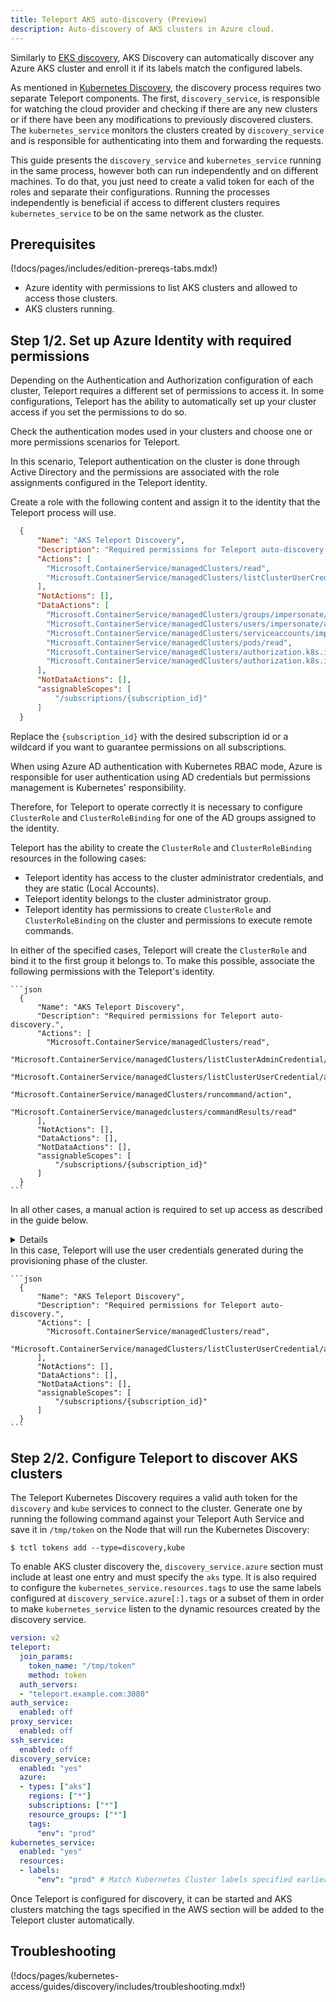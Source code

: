 ```yaml
---
title: Teleport AKS auto-discovery (Preview)
description: Auto-discovery of AKS clusters in Azure cloud.
---
```


Similarly to [EKS discovery](./aws.mdx), AKS Discovery can automatically discover 
any Azure AKS cluster and enroll it if its labels match the configured labels.

As mentioned in [Kubernetes Discovery](../discovery.mdx), the discovery process 
requires two separate Teleport components. The first, `discovery_service`, is 
responsible for watching the cloud provider and checking if there are any 
new clusters or if there have been any modifications to previously discovered clusters. 
The `kubernetes_service` monitors the clusters created by `discovery_service` and 
is responsible for authenticating into them and forwarding the requests.

<Notice type="tip">

This guide presents the `discovery_service` and `kubernetes_service` running in 
the same process, however both can run independently and on different machines. To do 
that, you just need to create a valid token for each of the roles and separate their 
configurations. Running the processes independently is beneficial if access 
to different clusters requires `kubernetes_service` to be on the same network as 
the cluster.

</Notice>

## Prerequisites

(!docs/pages/includes/edition-prereqs-tabs.mdx!)

- Azure identity with permissions to list AKS clusters and allowed to 
access those clusters.
- AKS clusters running. 

## Step 1/2. Set up Azure Identity with required permissions

Depending on the Authentication and Authorization configuration of each cluster, 
Teleport requires a different set of permissions to access it. 
In some configurations, Teleport has the ability to automatically set up your 
cluster access if you set the permissions to do so.

Check the authentication modes used in your clusters and choose one or more 
permissions scenarios for Teleport.

<Tabs>
  <TabItem label="Azure AD + Azure RBAC (recommended)" >

In this scenario, Teleport authentication on the cluster is done through 
Active Directory and the permissions are associated with the role assignments 
configured in the Teleport identity. 

Create a role with the following content and assign it to the identity that the 
Teleport process will use.

```json
  {
      "Name": "AKS Teleport Discovery",
      "Description": "Required permissions for Teleport auto-discovery.",
      "Actions": [
        "Microsoft.ContainerService/managedClusters/read",
        "Microsoft.ContainerService/managedClusters/listClusterUserCredential/action"
      ],
      "NotActions": [],
      "DataActions": [
        "Microsoft.ContainerService/managedClusters/groups/impersonate/action",
        "Microsoft.ContainerService/managedClusters/users/impersonate/action",
        "Microsoft.ContainerService/managedClusters/serviceaccounts/impersonate/action",
        "Microsoft.ContainerService/managedClusters/pods/read",
        "Microsoft.ContainerService/managedClusters/authorization.k8s.io/selfsubjectaccessreviews/write",
        "Microsoft.ContainerService/managedClusters/authorization.k8s.io/selfsubjectrulesreviews/write",
      ],
      "NotDataActions": [],
      "assignableScopes": [
          "/subscriptions/{subscription_id}"
      ]
  }
```

Replace the `{subscription_id}` with the desired subscription id or a wildcard if 
you want to guarantee permissions on all subscriptions.

  </TabItem>

  <TabItem label="Azure AD + Kubernetes RBAC">
When using Azure AD authentication with Kubernetes RBAC mode, Azure is responsible 
for user authentication using AD credentials but permissions management is Kubernetes' 
responsibility.

Therefore, for Teleport to operate correctly it is necessary to configure 
`ClusterRole` and `ClusterRoleBinding` for one of the AD groups assigned to the identity.

Teleport has the ability to create the `ClusterRole` and `ClusterRoleBinding` resources 
in the following cases:
- Teleport identity has access to the cluster administrator credentials, and they are static (Local Accounts).
- Teleport identity belongs to the cluster administrator group.
- Teleport identity has permissions to create `ClusterRole` and `ClusterRoleBinding` on the 
cluster and permissions to execute remote commands.

In either of the specified cases, Teleport will create the `ClusterRole` and bind 
it to the first group it belongs to. To make this possible, associate the 
following permissions with the Teleport's identity.

    ```json
      {
          "Name": "AKS Teleport Discovery",
          "Description": "Required permissions for Teleport auto-discovery.",
          "Actions": [
            "Microsoft.ContainerService/managedClusters/read",
            "Microsoft.ContainerService/managedClusters/listClusterAdminCredential/action",
            "Microsoft.ContainerService/managedClusters/listClusterUserCredential/action",
            "Microsoft.ContainerService/managedClusters/runcommand/action",
            "Microsoft.ContainerService/managedclusters/commandResults/read"
          ],
          "NotActions": [],
          "DataActions": [],
          "NotDataActions": [],
          "assignableScopes": [
              "/subscriptions/{subscription_id}"
          ]
      }
    ```

In all other cases, a manual action is required to set up access as described in the guide below.

<Details 
title="Manual configuration of Teleport RBAC permissions" 
opened={false}
>

Connect to each one of your target clusters with admin permissions and create the following 
resources using `kubectl`.

### ClusterRole

Create the `ClusterRole` RBAC definition with minimum permissions for the Teleport 
to forward requests to the cluster.

```yaml
apiVersion: rbac.authorization.k8s.io/v1
kind: ClusterRole
metadata:
  name: teleport
rules:
- apiGroups:
  - ""
  resources:
  - users
  - groups
  - serviceaccounts
  verbs:
  - impersonate
- apiGroups:
  - ""
  resources:
  - pods
  verbs:
  - get
- apiGroups:
  - "authorization.k8s.io"
  resources:
  - selfsubjectaccessreviews
  - selfsubjectrulesreviews
  verbs:
  - create
```

### ClusterRoleBinding

Link the previously created `ClusterRole` into the Teleport group.

```yaml
kind: ClusterRoleBinding
apiVersion: rbac.authorization.k8s.io/v1
metadata:
  name: teleport
roleRef:
  apiGroup: rbac.authorization.k8s.io
  kind: ClusterRole
  name: teleport
subjects:
- kind: Group
  name: {azure_ad_group_id}
  apiGroup: rbac.authorization.k8s.io
```

Please replace `{azure_ad_group_id}` with the appropriate Azure AD group
associated with Teleport identity.

</Details>


  </TabItem>
    <TabItem label="Local Accounts">
      In this case, Teleport will use the user credentials generated during the 
      provisioning phase of the cluster. 

    ```json
      {
          "Name": "AKS Teleport Discovery",
          "Description": "Required permissions for Teleport auto-discovery.",
          "Actions": [
            "Microsoft.ContainerService/managedClusters/read",
            "Microsoft.ContainerService/managedClusters/listClusterUserCredential/action",
          ],
          "NotActions": [],
          "DataActions": [],
          "NotDataActions": [],
          "assignableScopes": [
              "/subscriptions/{subscription_id}"
          ]
      }
    ```

  </TabItem>
</Tabs>


## Step 2/2. Configure Teleport to discover AKS clusters

The Teleport Kubernetes Discovery requires a valid auth token for the `discovery` and `kube` services 
to connect to the cluster. Generate one by running the following command against
your Teleport Auth Service and save it in `/tmp/token` on the Node
that will run the Kubernetes Discovery:

```code
$ tctl tokens add --type=discovery,kube
```

To enable AKS cluster discovery the, `discovery_service.azure` section must
include at least one entry and must specify the `aks` type. It 
is also required to configure the `kubernetes_service.resources.tags` to use the same
labels configured at `discovery_service.azure[:].tags` or a subset of them 
in order to make `kubernetes_service` listen to the dynamic resources created by 
the discovery service.

```yaml
version: v2
teleport:
  join_params:
    token_name: "/tmp/token"
    method: token
  auth_servers:
  - "teleport.example.com:3080"
auth_service:
  enabled: off
proxy_service:
  enabled: off
ssh_service:
  enabled: off
discovery_service:
  enabled: "yes"
  azure:
  - types: ["aks"]
    regions: ["*"]
    subscriptions: ["*"]
    resource_groups: ["*"]
    tags:
      "env": "prod"
kubernetes_service:
  enabled: "yes"
  resources:
  - labels:
      "env": "prod" # Match Kubernetes Cluster labels specified earlier
```

Once Teleport is configured for discovery, it can be started and AKS
clusters matching the tags specified in the AWS section will be added 
to the Teleport cluster automatically.

## Troubleshooting

(!docs/pages/kubernetes-access/guides/discovery/includes/troubleshooting.mdx!)